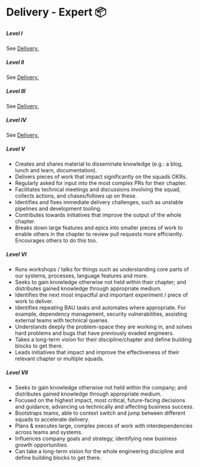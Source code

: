 # Delivery - Expert 📦

##### **Level I**

See [Delivery.](delivery)

##### **Level II**

See [Delivery.](delivery)

##### **Level III**

See [Delivery.](delivery)

##### **Level IV**

See [Delivery.](delivery)

##### **Level V**

- Creates and shares material to disseminate knowledge (e.g.: a blog, lunch and learn, documentation).
- Delivers pieces of work that impact significantly on the squads OKRs.
- Regularly asked for input into the most complex PRs for their chapter.
- Facilitates technical meetings and discussions involving the squad, collects actions, and chases/follows up on these.
- Identifies and fixes immediate delivery challenges, such as unstable pipelines and development tooling.
- Contributes towards initiatives that improve the output of the whole chapter.
- Breaks down large features and epics into smaller pieces of work to enable others in the chapter to review pull requests more efficiently. Encourages others to do this too.

##### **Level VI**

- Runs workshops / talks for things such as understanding core parts of our systems, processes, language features and more.
- Seeks to gain knowledge otherwise not held within their chapter; and distributes gained knowledge through appropriate medium.
- Identifies the next most impactful and important experiment / piece of work to deliver.
- Identifies repeating BAU tasks and automates where appropriate. For example, dependency management, security vulnerabilities, assisting external teams with technical queries.
- Understands deeply the problem-space they are working in, and solves hard problems and bugs that have previously evaded engineers.
- Takes a long-term vision for their discipline/chapter and define building blocks to get there.
- Leads initiatives that impact and improve the effectiveness of their relevant chapter or multiple squads.

##### **Level VII**

- Seeks to gain knowledge otherwise not held within the company; and distributes gained knowledge through appropriate medium.
- Focused on the highest impact, most critical, future-facing decisions and guidance, advancing us technically and affecting business success.
- Bootstraps teams, able to context switch and jump between different squads to accelerate delivery.
- Plans & executes large, complex pieces of work with interdependencies across teams and systems.
- Influences company goals and strategy, identifying new business growth opportunities.
- Can take a long-term vision for the whole engineering discipline and define building blocks to get there.